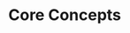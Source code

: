 # Core Concepts

<!--

## Ingress
## ngrok edge
## ngrok Service
## Global Network
## Endpoints
## Domains
domain / custom / wildcard
## TCP Addresses
## Agents
## Agent SDK
## Agent Sessions
## Tunnels
## TLS Certificates
## Edges
## Modules
## Backends
## Bot Users
## IP Restrictions


## Agent

Agent in the context of the ngrok documentation refers to the ngrok agent. The ngrok agent is a command line application or language sdk that you use to start tunnels.

## Reserved Domain

Reserved domains are any domains you add to the ngrok platform. This includes custom or generated subdomains on an ngrok domain (e.g. `example.ngrok.dev`), custom domains (e.g. `example.com`) and wildcard domains (e.g. `*.example.com` or `*.subdomain.example.com`).

## Base Domain

Base domains are umbrellas under which all subdomains are made available (e.g. `example.com` is both a base and custom domain).

## Custom Domain

A custom domain is a domain that you own and would like to use on the ngrok platform (e.g. `example.com`).

## ngrok Domains

Domains owned by ngrok allow you to serve traffic via a generated or custom subdomain without you having to own your own custom domain.

Current list of base domains ngrok manages for subdomains:

- `ngrok.app`
- `ngrok.dev`
- `ngrok-free.app`
- `ngrok-free.dev`
- `ngrok.pizza`
- `ngrok.pro`
- `ngrok.io`

## Wildcard Domain

Wildcard domains are domains that match all existing and non-existing subdomains on a domain. A wildcard domain is specified by using an asterisk `*` as the leftmost part of a domain name, e.g. `*.example.com`.

ngrok permits you to bind HTTP and TLS tunnels to wildcard domains. For paid users, ngrok base domains also have wildcard support.

All wildcard domains must be reserved with the asterisk `*` to be treated as a wildcard domain, e.g. `*.example.com` or `*.example.ngrok.app`.

When adding a wildcard domain, you will need to configure two CNAME records in your DNS provider, a domain record as well as an automated TLS record, also known as an [ACME Challenge](https://letsencrypt.org/docs/challenge-types/#dns-01-challenge).
For additional domains under your wildcard domain, such as `api.example.com`, you do not need to configure any additional CNAME records. ngrok will automatically use the records from the wildcard domain to validate the domain is owned and available to you account.


## Endpoint

Endpoints are mappings the way that ngrok maps reserve domains to tunnels or edges. Edges can have multiple endpoints while a tunnel can only have one endpoint.

## Route

Routes allow you to define protocol-specific rules for mapping inbound traffic requests to ngrok agents running on your infrastructure.

## Catch-all Route

Catch-all routes are routes that use prefix matching to allow you to match multiple url paths under a specific path. An example of this is matching all traffic on an edge `/*`.

## Backend

Backends allow you to define how you want to load balance traffic to agents through routes. You can use the same backend for multiple routes, or a different backend for each route, depending on your use case.

-->
